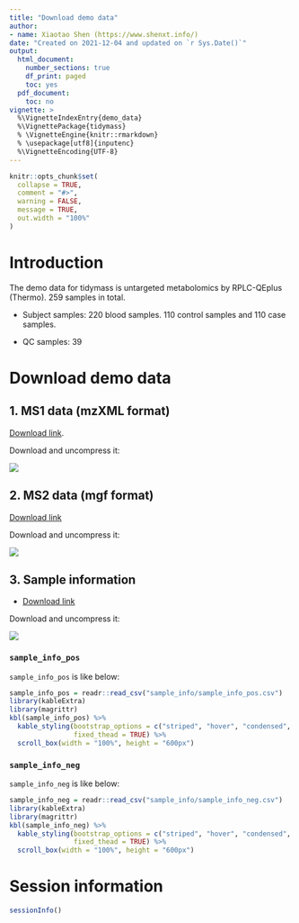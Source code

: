 ```yaml
---
title: "Download demo data"
author:
- name: Xiaotao Shen (https://www.shenxt.info/)
date: "Created on 2021-12-04 and updated on `r Sys.Date()`"
output:
  html_document:
    number_sections: true
    df_print: paged
    toc: yes
  pdf_document:
    toc: no
vignette: >
  %\VignetteIndexEntry{demo_data}
  %\VignettePackage{tidymass}
  % \VignetteEngine{knitr::rmarkdown}
  % \usepackage[utf8]{inputenc}
  %\VignetteEncoding{UTF-8}
---
```


```r
knitr::opts_chunk$set(
  collapse = TRUE,
  comment = "#>",
  warning = FALSE,
  message = TRUE,
  out.width = "100%"
)
```

# **Introduction**

The demo data for tidymass is untargeted metabolomics by RPLC-QEplus (Thermo). 259 samples in total.

* Subject samples: 220 blood samples. 110 control samples and 110 case samples.

* QC samples: 39

# **Download demo data**

## 1. MS1 data (mzXML format)

[Download link](https://drive.google.com/file/d/1KUk0-PA77zV3UJsuUTEuAK6462yze8mm/view?usp=sharing).

Download and uncompress it:

![](figures/Screen-Shot-2022-01-13-at-10.33.07-PM.png)

## 2. MS2 data (mgf format)

[Download link](https://drive.google.com/file/d/1_bj1AFQ1QV1ZfmnlZzbQ_4Nh6vVZ_RT6/view?usp=sharing)

Download and uncompress it:

![](figures/Screen-Shot 14.png)

## 3. Sample information

* [Download link](https://drive.google.com/file/d/1yyJeOMUhuMSTmPWfzKuFTCRfZ3zdhO6q/view?usp=sharing)

Download and uncompress it:

![](figures/Screen Shot-2022-01-13-at-10.35.54-PM.png)

### `sample_info_pos`

`sample_info_pos` is like below:

```r
sample_info_pos = readr::read_csv("sample_info/sample_info_pos.csv")
library(kableExtra)
library(magrittr)
kbl(sample_info_pos) %>%
  kable_styling(bootstrap_options = c("striped", "hover", "condensed", "responsive"),
                fixed_thead = TRUE) %>% 
  scroll_box(width = "100%", height = "600px")
```

### `sample_info_neg`

`sample_info_neg` is like below:

```r
sample_info_neg = readr::read_csv("sample_info/sample_info_neg.csv")
library(kableExtra)
library(magrittr)
kbl(sample_info_neg) %>%
  kable_styling(bootstrap_options = c("striped", "hover", "condensed", "responsive"),
                fixed_thead = TRUE) %>% 
  scroll_box(width = "100%", height = "600px")
```

# **Session information**

```r
sessionInfo()
```